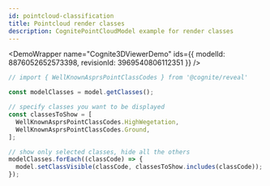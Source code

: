 ```yaml
---
id: pointcloud-classification
title: Pointcloud render classes
description: CognitePointCloudModel example for render classes
---
```



<DemoWrapper
  name="Cognite3DViewerDemo"
  ids={{ modelId: 8876052652573398, revisionId: 3969540806112351 }}
/>

```js runnable
// import { WellKnownAsprsPointClassCodes } from '@cognite/reveal'

const modelClasses = model.getClasses();

// specify classes you want to be displayed
const classesToShow = [
  WellKnownAsprsPointClassCodes.HighWegetation,
  WellKnownAsprsPointClassCodes.Ground,
];

// show only selected classes, hide all the others
modelClasses.forEach((classCode) => {
  model.setClassVisible(classCode, classesToShow.includes(classCode));
});
```
